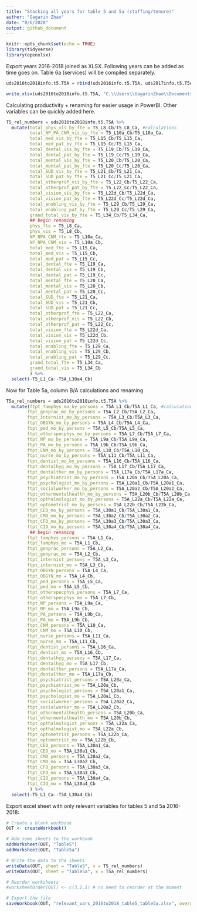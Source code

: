 ```yaml
---
title: "Stacking all years for table 5 and 5a (staffing/tenure)"
author: "Gagarin Zhao"
date: "8/6/2020"
output: github_document
---
```


```r
knitr::opts_chunk$set(echo = TRUE)
library(tidyverse)
library(openxlsx)
```


Export years 2016-2018 joined as XLSX. Following years can be added as time goes on.
Table 6a (services) will be compiled separately.

```r

uds2016to2018info.t5.T5A = rbind(uds2016info.t5.T5A, uds2017info.t5.T5A, uds2018info.t5.T5A)

write.xlsx(uds2016to2018info.t5.T5A, "C:\\Users\\GagarinZhao\\Documents\\Work\\UDS\\Data Wrangling\\uds2016to2018info_T5_T5A.xlsx", overwrite = TRUE)
```

Calculating productivity + renaming for easier usage in PowerBI. Other variables can be quickly added here.

```r
T5_rel_numbers = uds2016to2018info.t5.T5A %>% 
  mutate(total_phys_vis_by_fte = T5_L8_Cb/T5_L8_Ca, #calculations
         total_NP_PA_CNM_vis_by_fte = T5_L10a_Cb/T5_L10a_Ca,
         total_med_vis_by_fte = T5_L15_Cb/T5_L15_Ca,
         total_med_pat_by_fte = T5_L15_Cc/T5_L15_Ca,
         total_dental_vis_by_fte = T5_L19_Cb/T5_L19_Ca,
         total_dental_pat_by_fte = T5_L19_Cc/T5_L19_Ca,
         total_mental_vis_by_fte = T5_L20_Cb/T5_L20_Ca,
         total_mental_pat_by_fte = T5_L20_Cc/T5_L20_Ca,
         total_SUD_vis_by_fte = T5_L21_Cb/T5_L21_Ca,
         total_SUD_pat_by_fte = T5_L21_Cc/T5_L21_Ca,         
         total_otherprof_vis_by_fte = T5_L22_Cb/T5_L22_Ca,
         total_otherprof_pat_by_fte = T5_L22_Cc/T5_L22_Ca,   
         total_vision_vis_by_fte = T5_L22d_Cb/T5_L22d_Ca,
         total_vision_pat_by_fte = T5_L22d_Cc/T5_L22d_Ca,
         total_enabling_vis_by_fte = T5_L29_Cb/T5_L29_Ca,
         total_enabling_pat_by_fte = T5_L29_Cc/T5_L29_Ca,
         grand_total_vis_by_fte = T5_L34_Cb/T5_L34_Ca,
         ## begin renaming
         phys_fte = T5_L8_Ca,
         phys_vis = T5_L8_Cb,
         NP_NPA_CNM_fte = T5_L10a_Ca,
         NP_NPA_CNM_vis = T5_L10a_Cb,
         total_med_fte = T5_L15_Ca,
         total_med_vis = T5_L15_Cb,
         total_med_pat = T5_L15_Cc,
         total_dental_fte = T5_L19_Ca,
         total_dental_vis = T5_L19_Cb,
         total_dental_pat = T5_L19_Cc,
         total_mental_fte = T5_L20_Ca,
         total_mental_vis = T5_L20_Cb,
         total_mental_pat = T5_L20_Cc,
         total_SUD_fte = T5_L21_Ca,
         total_SUD_vis = T5_L21_Cb,
         total_SUD_pat = T5_L21_Cc,
         total_otherprof_fte = T5_L22_Ca,
         total_otherprof_vis = T5_L22_Cb,
         total_otherprof_pat = T5_L22_Cc,
         total_vision_fte = T5_L22d_Ca,
         total_vision_vis = T5_L22d_Cb,
         total_vision_pat = T5_L22d_Cc,
         total_enabling_fte = T5_L29_Ca,
         total_enabling_vis = T5_L29_Cb,
         total_enabling_pat = T5_L29_Cc,
         grand_total_fte = T5_L34_Ca,
         grand_total_vis = T5_L34_Cb
         ) %>%
  select(-T5_L1_Ca:-T5A_L30a4_Cb)
```

Now for Table 5a, column B/A calculations and renaming

```r
T5a_rel_numbers = uds2016to2018info.t5.T5A %>% 
  mutate(ftpt_famphys_mo_by_persons = T5A_L1_Cb/T5A_L1_Ca, #calculations
        ftpt_genprac_mo_by_persons = T5A_L2_Cb/T5A_L2_Ca,
        ftpt_internist_mo_by_persons = T5A_L3_Cb/T5A_L3_Ca,
        ftpt_OBGYN_mo_by_persons = T5A_L4_Cb/T5A_L4_Ca,
        ftpt_ped_mo_by_persons = T5A_L5_Cb/T5A_L5_Ca,
        ftpt_otherspecphys_mo_by_persons = T5A_L7_Cb/T5A_L7_Ca,
        ftpt_NP_mo_by_persons = T5A_L9a_Cb/T5A_L9a_Ca,
        ftpt_PA_mo_by_persons = T5A_L9b_Cb/T5A_L9b_Ca,
        ftpt_CNM_mo_by_persons = T5A_L10_Cb/T5A_L10_Ca,
        ftpt_nurse_mo_by_persons = T5A_L11_Cb/T5A_L11_Ca,
        ftpt_dentist_mo_by_persons = T5A_L16_Cb/T5A_L16_Ca,
        ftpt_dentalhyg_mo_by_persons = T5A_L17_Cb/T5A_L17_Ca,
        ftpt_dentalther_mo_by_persons = T5A_L17a_Cb/T5A_L17a_Ca,
        ftpt_psychiatrist_mo_by_persons = T5A_L20a_Cb/T5A_L20a_Ca,
        ftpt_psychologist_mo_by_persons = T5A_L20a1_Cb/T5A_L20a1_Ca,
        ftpt_socialworker_mo_by_persons = T5A_L20a2_Cb/T5A_L20a2_Ca,
        ftpt_othermentalhealth_mo_by_persons = T5A_L20b_Cb/T5A_L20b_Ca,
        ftpt_opthalmologist_mo_by_persons = T5A_L22a_Cb/T5A_L22a_Ca,
        ftpt_optometrist_mo_by_persons = T5A_L22b_Cb/T5A_L22b_Ca,
        ftpt_CEO_mo_by_persons = T5A_L30a1_Cb/T5A_L30a1_Ca,
        ftpt_CMO_mo_by_persons = T5A_L30a2_Cb/T5A_L30a2_Ca,
        ftpt_CFO_mo_by_persons = T5A_L30a3_Cb/T5A_L30a3_Ca,
        ftpt_CIO_mo_by_persons = T5A_L30a4_Cb/T5A_L30a4_Ca,
         ## begin renaming
        ftpt_famphys_persons = T5A_L1_Ca,
        ftpt_famphys_mo = T5A_L1_Cb,
        ftpt_genprac_persons = T5A_L2_Ca,
        ftpt_genprac_mo = T5A_L2_Cb,
        ftpt_internist_persons = T5A_L3_Ca,
        ftpt_internist_mo = T5A_L3_Cb,
        ftpt_OBGYN_persons = T5A_L4_Ca,
        ftpt_OBGYN_mo = T5A_L4_Cb,
        ftpt_ped_persons = T5A_L5_Ca,
        ftpt_ped_mo = T5A_L5_Cb,
        ftpt_otherspecphys_persons = T5A_L7_Ca,
        ftpt_otherspecphys_mo = T5A_L7_Cb,
        ftpt_NP_persons = T5A_L9a_Ca,
        ftpt_NP_mo = T5A_L9a_Cb,
        ftpt_PA_persons = T5A_L9b_Ca,
        ftpt_PA_mo = T5A_L9b_Cb,
        ftpt_CNM_persons = T5A_L10_Ca,
        ftpt_CNM_mo = T5A_L10_Cb,
        ftpt_nurse_persons = T5A_L11_Ca,
        ftpt_nurse_mo = T5A_L11_Cb,
        ftpt_dentist_persons = T5A_L16_Ca,
        ftpt_dentist_mo = T5A_L16_Cb,
        ftpt_dentalhyg_persons = T5A_L17_Ca,
        ftpt_dentalhyg_mo = T5A_L17_Cb,
        ftpt_dentalther_persons = T5A_L17a_Ca,
        ftpt_dentalther_mo = T5A_L17a_Cb,
        ftpt_psychiatrist_persons = T5A_L20a_Ca,
        ftpt_psychiatrist_mo = T5A_L20a_Cb,
        ftpt_psychologist_persons = T5A_L20a1_Ca,
        ftpt_psychologist_mo = T5A_L20a1_Cb,
        ftpt_socialworker_persons = T5A_L20a2_Ca,
        ftpt_socialworker_mo = T5A_L20a2_Cb,
        ftpt_othermentalhealth_persons = T5A_L20b_Ca,
        ftpt_othermentalhealth_mo = T5A_L20b_Cb,
        ftpt_opthalmologist_persons = T5A_L22a_Ca,
        ftpt_opthalmologist_mo = T5A_L22a_Cb,
        ftpt_optometrist_persons = T5A_L22b_Ca,
        ftpt_optometrist_mo = T5A_L22b_Cb,
        ftpt_CEO_persons = T5A_L30a1_Ca,
        ftpt_CEO_mo = T5A_L30a1_Cb,
        ftpt_CMO_persons = T5A_L30a2_Ca,
        ftpt_CMO_mo = T5A_L30a2_Cb,
        ftpt_CFO_persons = T5A_L30a3_Ca,
        ftpt_CFO_mo = T5A_L30a3_Cb,
        ftpt_CIO_persons = T5A_L30a4_Ca,
        ftpt_CIO_mo = T5A_L30a4_Cb
         ) %>%
  select(-T5_L1_Ca:-T5A_L30a4_Cb)
```


Export excel sheet with only relevant variables for tables 5 and 5a 2016-2018:

```r
# Create a blank workbook
OUT <- createWorkbook()

# Add some sheets to the workbook
addWorksheet(OUT, "Table5")
addWorksheet(OUT, "Table5a")

# Write the data to the sheets
writeData(OUT, sheet = "Table5", x = T5_rel_numbers)
writeData(OUT, sheet = "Table5a", x = T5a_rel_numbers)

# Reorder worksheets
#worksheetOrder(OUT) <- c(3,2,1) # no need to reorder at the moment

# Export the file
saveWorkbook(OUT, "relevant_vars_2016to2018_table5_table5a.xlsx", overwrite = TRUE)

```

